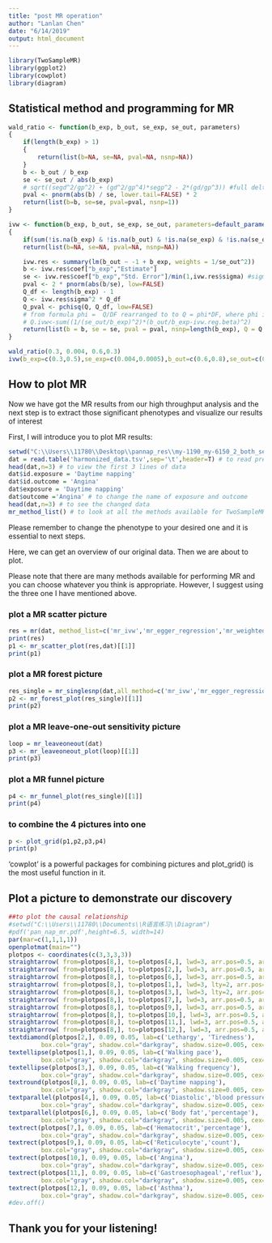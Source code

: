 ---
title: "post MR operation"
author: "Lanlan Chen"
date: "6/14/2019"
output: html_document
---

```{r setup, include=FALSE,message=FALSE}
library(TwoSampleMR)
library(ggplot2)
library(cowplot)
library(diagram)
```

## Statistical method and programming for MR

```{r}
wald_ratio <- function(b_exp, b_out, se_exp, se_out, parameters)
{
	if(length(b_exp) > 1)
	{
		return(list(b=NA, se=NA, pval=NA, nsnp=NA))
	}
	b <- b_out / b_exp
	se <- se_out / abs(b_exp)
	# sqrt((segd^2/gp^2) + (gd^2/gp^4)*segp^2 - 2*(gd/gp^3)) #full delta method with cov set to 0
	pval <- pnorm(abs(b) / se, lower.tail=FALSE) * 2
	return(list(b=b, se=se, pval=pval, nsnp=1))
}

ivw <- function(b_exp, b_out, se_exp, se_out, parameters=default_parameters())
{
	if(sum(!is.na(b_exp) & !is.na(b_out) & !is.na(se_exp) & !is.na(se_out)) < 2)
	return(list(b=NA, se=NA, pval=NA, nsnp=NA))

	ivw.res <- summary(lm(b_out ~ -1 + b_exp, weights = 1/se_out^2))
	b <- ivw.res$coef["b_exp","Estimate"]
	se <- ivw.res$coef["b_exp","Std. Error"]/min(1,ivw.res$sigma) #sigma is the residual standard error
	pval <- 2 * pnorm(abs(b/se), low=FALSE)
	Q_df <- length(b_exp) - 1
	Q <- ivw.res$sigma^2 * Q_df
	Q_pval <- pchisq(Q, Q_df, low=FALSE)
	# from formula phi =  Q/DF rearranged to to Q = phi*DF, where phi is sigma^2
	# Q.ivw<-sum((1/(se_out/b_exp)^2)*(b_out/b_exp-ivw.reg.beta)^2)
	return(list(b = b, se = se, pval = pval, nsnp=length(b_exp), Q = Q, Q_df = Q_df, Q_pval = Q_pval))
}
```

```{r}
wald_ratio(0.3, 0.004, 0.6,0.3)
ivw(b_exp=c(0.3,0.5),se_exp=c(0.004,0.0005),b_out=c(0.6,0.8),se_out=c(0.3,0.04))
```

## How to plot MR

Now we have got the MR results from our high throughput analysis and the next step is to extract those significant phenotypes and visualize our results of interest

First, I will introduce you to plot MR results:
```{r, echo=TRUE}
setwd("C:\\Users\\11780\\Desktop\\pannap_res\\my-1190_my-6150_2_both_sexes") # to set the working directory
dat = read.table('harmonized_data.tsv',sep='\t',header=T) # to read preprocessed data for next analysis
head(dat,n=3) # to view the first 3 lines of data
dat$id.exposure = 'Daytime napping'
dat$id.outcome = 'Angina'
dat$exposure = 'Daytime napping'
dat$outcome ='Angina' # to change the name of exposure and outcome
head(dat,n=3) # to see the changed data
mr_method_list() # to look at all the methods available for TwoSampleMR package
```

Please remember to change the phenotype to your desired one and it is essential to next steps.

Here, we can get an overview of our original data. Then we are about to plot.

Please note that there are many methods available for performing MR and you can choose whatever you think is appropriate. However, I suggest using the three one I have mentioned above. 

### plot a MR scatter picture

```{r, echo=TRUE}
res = mr(dat, method_list=c('mr_ivw','mr_egger_regression','mr_weighted_median')) # to get the MR results
print(res)
p1 <- mr_scatter_plot(res,dat)[[1]]
print(p1)
```

### plot a MR forest picture

```{r, echo=TRUE}
res_single = mr_singlesnp(dat,all_method=c('mr_ivw','mr_egger_regression','mr_weighted_median')) ## to contruct the dataframe used in forest plot
p2 <- mr_forest_plot(res_single)[[1]]
print(p2)
```

### plot a MR leave-one-out sensitivity picture

```{r, echo=TRUE}
loop = mr_leaveoneout(dat)
p3 <- mr_leaveoneout_plot(loop)[[1]]
print(p3)
```

### plot a MR funnel picture

```{r, echo=TRUE}
p4 <- mr_funnel_plot(res_single)[[1]]
print(p4)
```

### to combine the 4 pictures into one 

```{r, echo=TRUE}
p <- plot_grid(p1,p2,p3,p4)
print(p)
```

'cowplot' is a powerful packages for combining pictures and plot_grid() is the most useful function in it.

## Plot a picture to demonstrate our discovery

```{r, echo=TRUE}
##to plot the causal relationship
#setwd("C:\\Users\\11780\\Documents\\R语言练习\\Diagram")
#pdf('pan_nap_mr.pdf',height=6.5, width=14)
par(mar=c(1,1,1,1))
openplotmat(main="")
plotpos <- coordinates(c(3,3,3,3))
straightarrow( from=plotpos[8,], to=plotpos[4,], lwd=3, arr.pos=0.5, arr.length=0.5)
straightarrow( from=plotpos[8,], to=plotpos[2,], lwd=3, arr.pos=0.5, arr.length=0.5)
straightarrow( from=plotpos[8,], to=plotpos[6,], lwd=3, arr.pos=0.5, arr.length=0.5)
straightarrow( from=plotpos[8,], to=plotpos[1,], lwd=3, lty=2, arr.pos=0.5, arr.length=0.5)
straightarrow( from=plotpos[8,], to=plotpos[3,], lwd=3, lty=2, arr.pos=0.5, arr.length=0.5)
straightarrow( from=plotpos[8,], to=plotpos[7,], lwd=3, arr.pos=0.5, arr.length=0.5)
straightarrow( from=plotpos[8,], to=plotpos[9,], lwd=3, arr.pos=0.5, arr.length=0.5)
straightarrow( from=plotpos[8,], to=plotpos[10,], lwd=3, arr.pos=0.5, arr.length=0.5)
straightarrow( from=plotpos[8,], to=plotpos[11,], lwd=3, arr.pos=0.5, arr.length=0.5)
straightarrow( from=plotpos[8,], to=plotpos[12,], lwd=3, arr.pos=0.5, arr.length=0.5)
textdiamond(plotpos[2,], 0.09, 0.05, lab=c('Lethargy', 'Tiredness'),
         box.col="gray", shadow.col="darkgray", shadow.size=0.005, cex=1.1, font=2)
textellipse(plotpos[1,], 0.09, 0.05, lab=c('Walking pace'),
         box.col="gray", shadow.col="darkgray", shadow.size=0.005, cex=1.1, font=2)
textellipse(plotpos[3,], 0.09, 0.05, lab=c('Walking frequency'),
         box.col="gray", shadow.col="darkgray", shadow.size=0.005, cex=1.1, font=2)
textround(plotpos[8,], 0.09, 0.05, lab=c('Daytime napping'),
         box.col="gray", shadow.col="darkgray", shadow.size=0.005, cex=1.1, font=2)
textparallel(plotpos[4,], 0.09, 0.05, lab=c('Diastolic','blood pressure'),
         box.col="gray", shadow.col="darkgray", shadow.size=0.005, cex=1.1, font=2)
textparallel(plotpos[6,], 0.09, 0.05, lab=c('Body fat','percentage'),
         box.col="gray", shadow.col="darkgray", shadow.size=0.005, cex=1.1, font=2)
textrect(plotpos[7,], 0.09, 0.05, lab=c('Hematocrit','percentage'),
         box.col="gray", shadow.col="darkgray", shadow.size=0.005, cex=1.1, font=2)
textrect(plotpos[9,], 0.09, 0.05, lab=c('Reticulocyte','count'),
         box.col="gray", shadow.col="darkgray", shadow.size=0.005, cex=1.1, font=2)
textrect(plotpos[10,], 0.09, 0.05, lab=c('Angina'),
         box.col="gray", shadow.col="darkgray", shadow.size=0.005, cex=1.1, font=2)
textrect(plotpos[11,], 0.09, 0.05, lab=c('Gastroesophageal','reflux'),
         box.col="gray", shadow.col="darkgray", shadow.size=0.005, cex=1.1, font=2)
textrect(plotpos[12,], 0.09, 0.05, lab=c('Asthma'),
         box.col="gray", shadow.col="darkgray", shadow.size=0.005, cex=1.1, font=2)
#dev.off()
```

## Thank you for your listening!